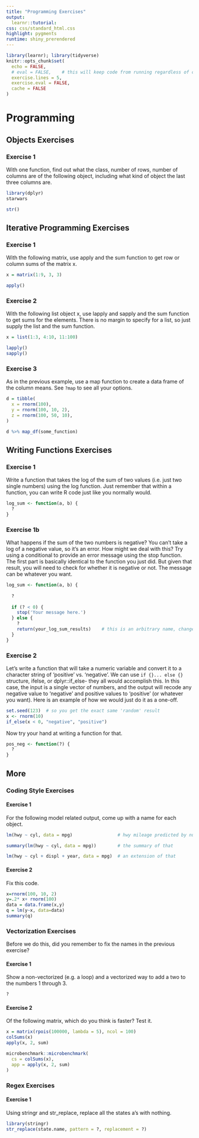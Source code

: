 ```yaml
---
title: "Programming Exercises"
output: 
  learnr::tutorial:
css: css/standard_html.css
highlight: pygments
runtime: shiny_prerendered
---
```


```r
library(learnr); library(tidyverse)
knitr::opts_chunk$set(
  echo = FALSE,
  # eval = FALSE,    # this will keep code from running regardless of chunk specific option
  exercise.lines = 5,
  exercise.eval = FALSE,
  cache = FALSE
)
```

# Programming

## Objects Exercises

### Exercise 1

With one function, find out what the class, number of rows, number of columns are of the following object, including what kind of object the last three columns are.

```r
library(dplyr)
starwars
```

```r
str()
```



## Iterative Programming Exercises

### Exercise 1

With the following <span class="objclass">matrix</span>, use <span class="func">apply</span> and the <span class="func">sum</span> function to get row or column sums of the matrix <span class="objclass">x</span>.

```r
x = matrix(1:9, 3, 3)
```

```r
apply()
```

### Exercise 2

With the following list object <span class="objclass">x</span>, use <span class="func">lapply</span> and <span class="func">sapply</span> and the <span class="func">sum</span> function to get sums for the elements.  There is no margin to specify for a list, so just supply the list and the sum function.  

```r
x = list(1:3, 4:10, 11:100)
```

```r
lapply()
sapply()
```

### Exercise 3

As in the previous example, use a <span class="func" style = "">map</span> function to create a data frame of the column means. See `?map` to see all your options.

```r
d = tibble(
  x = rnorm(100),
  y = rnorm(100, 10, 2),
  z = rnorm(100, 50, 10),
)
```


```r
d %>% map_df(some_function)
```



## Writing Functions Exercises

### Exercise 1

Write a function that takes the log of the sum of two values (i.e. just two single numbers) using the <span class="func">log</span> function.  Just remember that within a function, you can write R code just like you normally would.

```r
log_sum <- function(a, b) {
  ?
}
```


### Exercise 1b

What happens if the sum of the two numbers is negative?  You can't take a log of a negative value, so it's an error.  How might we deal with this?  Try using a conditional to provide an error message using the <span class="func">stop</span> function.  The first part is basically identical to the function you just did.  But given that result, you will need to check for whether it is negative or not.  The message can be whatever you want.

```r
log_sum <- function(a, b) {
  
  ?
  
  if (? < 0) {
    stop('Your message here.')
  } else {
    ?
    return(your_log_sum_results)    # this is an arbitrary name, change accordingly
  }
}
```


### Exercise 2


Let's write a function that will take a numeric variable and convert it to a character string of 'positive' vs. 'negative'.  We can use `if {}... else {}` structure, <span class="func">ifelse</span>, or <span class="pack">dplyr</span>::<span class="func">if_else</span>- they all would accomplish this.  In this case, the input is a single vector of numbers, and the output will recode any negative value to 'negative' and positive values to 'positive' (or whatever you want).  Here is an example of how we would just do it as a one-off.

```r
set.seed(123)  # so you get the exact same 'random' result
x <- rnorm(10)
if_else(x < 0, "negative", "positive")
```

Now try your hand at writing a function for that.

```r
pos_neg <- function(?) {
  ?
}
```



## More

### Coding Style Exercises
#### Exercise 1 

For the following model related output, come up with a name for each object.

```r
lm(hwy ~ cyl, data = mpg)                 # hwy mileage predicted by number of cylinders

summary(lm(hwy ~ cyl, data = mpg))        # the summary of that

lm(hwy ~ cyl + displ + year, data = mpg)  # an extension of that
```


#### Exercise 2


Fix this code.

```r
x=rnorm(100, 10, 2)
y=.2* x+ rnorm(100)
data = data.frame(x,y)
q = lm(y~x, data=data)
summary(q)
```

### Vectorization Exercises

Before we do this, did you remember to fix the names in the previous exercise?

#### Exercise 1

Show a non-vectorized (e.g. a loop) and a vectorized way to add a two to the numbers 1 through 3.

```r
?
```


#### Exercise 2

Of the following <span class="objclass">matrix</span>, which do you think is faster?  Test it.

```r
x = matrix(rpois(100000, lambda = 5), ncol = 100)
colSums(x)
apply(x, 2, sum)

microbenchmark::microbenchmark(
  cs = colSums(x),
  app = apply(x, 2, sum)
)
```

### Regex Exercises

#### Exercise 1

Using stringr and str_replace, replace all the states a's with nothing.

```r
library(stringr)
str_replace(state.name, pattern = ?, replacement = ?)
```
